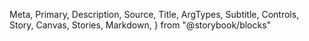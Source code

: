   Meta,
  Primary,
  Description,
  Source,
  Title,
  ArgTypes,
  Subtitle,
  Controls,
  Story,
  Canvas,
  Stories,
  Markdown,
} from "@storybook/blocks"

<Meta of={VisuallyHidden} />

<Title />

<Description of={VisuallyHidden} />

```tsx
import { VisuallyHidden } from "@einride/ui"
```

## Basic

<Description of={VisuallyHidden.Basic} />

<Canvas of={VisuallyHidden.Basic} />

<Controls of={VisuallyHidden.Basic} />
